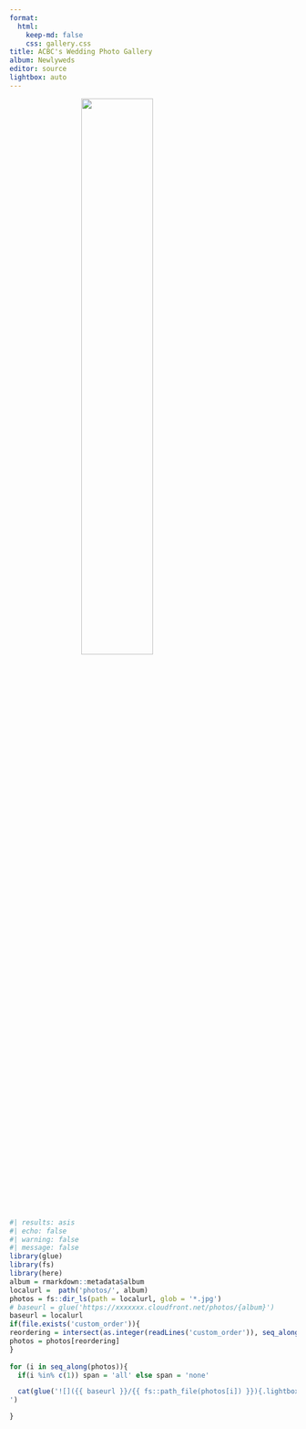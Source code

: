```yaml
---
format:
  html:
    keep-md: false
    css: gallery.css
title: ACBC's Wedding Photo Gallery
album: Newlyweds
editor: source
lightbox: auto
---
```


<!-- :::{.column-page  style="background-image: url('../images/white_wall_hash.webp');"} -->
![](images/wedding_title3.png){width=50% style="margin-left: auto; margin-right: auto;display: block;" .nolightbox fig-alt='logo'}

<!-- Click to open the viewer in full screen.  -->

<!-- 사진을 클릭하면 전체 화면 보기 창이 열립니다. -->



::: gallery

::: column-page


```r
#| results: asis
#| echo: false
#| warning: false
#| message: false
library(glue)
library(fs)
library(here)
album = rmarkdown::metadata$album
localurl =  path('photos/', album)
photos = fs::dir_ls(path = localurl, glob = '*.jpg')
# baseurl = glue('https://xxxxxxx.cloudfront.net/photos/{album}')
baseurl = localurl
if(file.exists('custom_order')){
reordering = intersect(as.integer(readLines('custom_order')), seq_along(photos))
photos = photos[reordering]
}
  
for (i in seq_along(photos)){
  if(i %in% c(1)) span = 'all' else span = 'none'

  cat(glue('![]({{ baseurl }}/{{ fs::path_file(photos[i]) }}){.lightbox style="column-span: {{ span }};" group="newly"}', .open = '{{', .close = '}}'), '
')

}
```
:::

:::